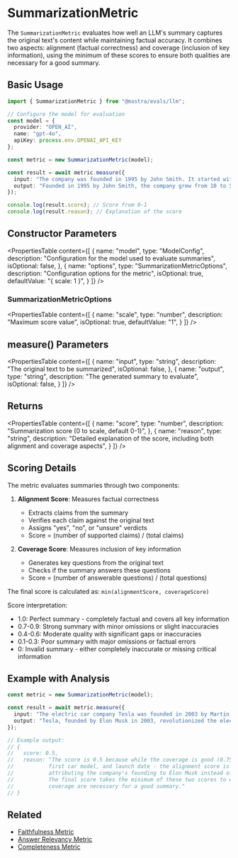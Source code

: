 # SummarizationMetric

The `SummarizationMetric` evaluates how well an LLM's summary captures the original text's content while maintaining factual accuracy. It combines two aspects: alignment (factual correctness) and coverage (inclusion of key information), using the minimum of these scores to ensure both qualities are necessary for a good summary.

## Basic Usage

```typescript
import { SummarizationMetric } from "@mastra/evals/llm";

// Configure the model for evaluation
const model = {
  provider: "OPEN_AI",
  name: "gpt-4o",
  apiKey: process.env.OPENAI_API_KEY
};

const metric = new SummarizationMetric(model);

const result = await metric.measure({
  input: "The company was founded in 1995 by John Smith. It started with 10 employees and grew to 500 by 2020. The company is based in Seattle.",
  output: "Founded in 1995 by John Smith, the company grew from 10 to 500 employees by 2020."
});

console.log(result.score); // Score from 0-1
console.log(result.reason); // Explanation of the score
```

## Constructor Parameters

<PropertiesTable
  content={[
    {
      name: "model",
      type: "ModelConfig",
      description: "Configuration for the model used to evaluate summaries",
      isOptional: false,
    },
    {
      name: "options",
      type: "SummarizationMetricOptions",
      description: "Configuration options for the metric",
      isOptional: true,
      defaultValue: "{ scale: 1 }",
    }
  ]}
/>

### SummarizationMetricOptions

<PropertiesTable
  content={[
    {
      name: "scale",
      type: "number",
      description: "Maximum score value",
      isOptional: true,
      defaultValue: "1",
    }
  ]}
/>

## measure() Parameters

<PropertiesTable
  content={[
    {
      name: "input",
      type: "string",
      description: "The original text to be summarized",
      isOptional: false,
    },
    {
      name: "output",
      type: "string",
      description: "The generated summary to evaluate",
      isOptional: false,
    }
  ]}
/>

## Returns

<PropertiesTable
  content={[
    {
      name: "score",
      type: "number",
      description: "Summarization score (0 to scale, default 0-1)",
    },
    {
      name: "reason",
      type: "string",
      description: "Detailed explanation of the score, including both alignment and coverage aspects",
    }
  ]}
/>

## Scoring Details

The metric evaluates summaries through two components:

1. **Alignment Score**: Measures factual correctness
   - Extracts claims from the summary
   - Verifies each claim against the original text
   - Assigns "yes", "no", or "unsure" verdicts
   - Score = (number of supported claims) / (total claims)

2. **Coverage Score**: Measures inclusion of key information
   - Generates key questions from the original text
   - Checks if the summary answers these questions
   - Score = (number of answerable questions) / (total questions)

The final score is calculated as: `min(alignmentScore, coverageScore)`

Score interpretation:
- 1.0: Perfect summary - completely factual and covers all key information
- 0.7-0.9: Strong summary with minor omissions or slight inaccuracies
- 0.4-0.6: Moderate quality with significant gaps or inaccuracies
- 0.1-0.3: Poor summary with major omissions or factual errors
- 0: Invalid summary - either completely inaccurate or missing critical information

## Example with Analysis

```typescript
const metric = new SummarizationMetric(model);

const result = await metric.measure({
  input: "The electric car company Tesla was founded in 2003 by Martin Eberhard and Marc Tarpenning. Elon Musk joined in 2004 as the largest investor and became CEO in 2008. The company's first car, the Roadster, was launched in 2008.",
  output: "Tesla, founded by Elon Musk in 2003, revolutionized the electric car industry starting with the Roadster in 2008."
});

// Example output:
// {
//   score: 0.5,
//   reason: "The score is 0.5 because while the coverage is good (0.75) - mentioning the founding year, 
//           first car model, and launch date - the alignment score is lower (0.5) due to incorrectly 
//           attributing the company's founding to Elon Musk instead of Martin Eberhard and Marc Tarpenning. 
//           The final score takes the minimum of these two scores to ensure both factual accuracy and 
//           coverage are necessary for a good summary."
// }
```

## Related

- [Faithfulness Metric](./faithfulness)
- [Answer Relevancy Metric](./answer-relevancy)
- [Completeness Metric](./completeness) 